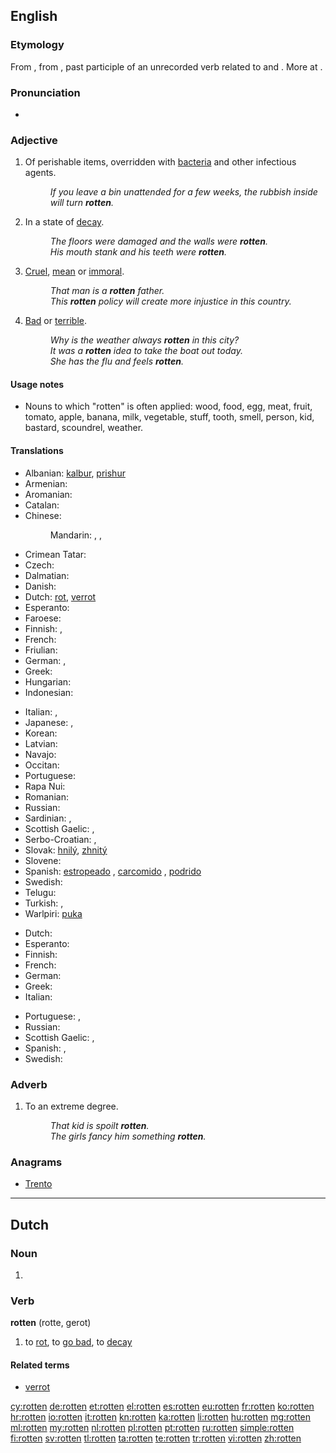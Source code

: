 ==English==

{{wikipedia|dab=rotten}}

===Etymology===
From {{etyl|enm}} {{term|roten|lang=enm}}, from {{etyl|non}} {{term|rotinn||decayed, rotten|lang=non}}, past participle of an unrecorded verb related to {{etyl|non|-}} {{term|rotna||to rot|lang=non}} and {{etyl|ang|-}} {{term|rotian||to rot|lang=ang}}. More at {{l|en|rot}}.

===Pronunciation===
* {{rhymes|ɒtən}}

===Adjective===
{{en-adj|er|more}}

# Of perishable items, overridden with [[bacteria]] and other infectious agents.
#: ''If you leave a bin unattended for a few weeks, the rubbish inside will turn '''rotten'''.''
# In a state of [[decay]].
#: ''The floors were damaged and the walls were '''rotten'''.''
#: ''His mouth stank and his teeth were '''rotten'''.''
# [[cruel|Cruel]], [[mean]] or [[immoral]].
#: ''That man is a '''rotten''' father.''
#: ''This '''rotten''' policy will create more injustice in this country.''
# [[bad|Bad]] or [[terrible]].
#: ''Why is the weather always '''rotten''' in this city?''
#: ''It was a '''rotten''' idea to take the boat out today.''
#: ''She has the flu and feels '''rotten'''.''

====Usage notes====
* Nouns to which "rotten" is often applied: wood, food, egg, meat, fruit, tomato, apple, banana, milk, vegetable, stuff, tooth, smell, person, kid, bastard, scoundrel, weather.

====Translations====
{{trans-top|decayed, gone bad}}
* Albanian: [[kalbur]], [[prishur]]
* Armenian: {{t-|hy|փտած|tr=p'taç}}
* Aromanian: {{t-|rup|putrid}}
* Catalan: {{t-|ca|podrit|m}}
* Chinese:
*: Mandarin: {{t|cmn|腐爛|sc=Hani}}, {{t|cmn|腐烂|tr=fǔlàn|sc=Hani}}, {{t|cmn|腐朽|tr=fǔxiǔ|sc=Hani}}
* Crimean Tatar: {{tø|crh|çürük}}
* Czech: {{t-|cs|shnilý}}
* Dalmatian: {{tø|dlm|muas}}
* Danish: {{t-|da|rådden}}
* Dutch: [[rot]], [[verrot]]
* Esperanto: {{t-|eo|putra}}
* Faroese: {{t-|fo|rotin}}
* Finnish: {{t-|fi|mädäntynyt}}, {{t+|fi|mätä}}
* French: {{t+|fr|pourri}}
* Friulian: {{tø|fur|fraid}}
* German: {{t+|de|faul}}, {{t-|de|verfault}}
* Greek: {{t+|el|σάπιος|tr=sápios|sc=Grek}}
* Hungarian: {{t+|hu|rohadt}}
* Indonesian: {{t+|id|busuk}}
{{trans-mid}}
* Italian: {{t-|it|marcito}}, {{t+|it|marcio}}
* Japanese: {{t-|ja|腐った|tr=kusatta}}, {{t+|ja|腐朽|alt=腐朽した|tr=fukyū-shita}}
* Korean: {{t+|ko|썩다|tr=sseokda|sc=Hang}}
* Latvian: {{t-|lv|sapuvis}}
* Navajo: {{tø|nv|dláád}}
* Occitan: {{t-|oc|poirit}}
* Portuguese: {{t+|pt|podre}}
* Rapa Nui: {{tø|rap|piro}}
* Romanian: {{t-|ro|putred}}
* Russian: {{t+|ru|гнилой|tr=gnilój}}
* Sardinian: {{t-|sc|fracicu}}, {{t-|sc|prudicu}}
* Scottish Gaelic: {{t-|gd|grod}}, {{t-|gd|lobhte}}
* Serbo-Croatian: {{t-|sh|gnjio|alt=gnjȉo}}, {{t-|sh|truo|alt=trȕo}}
* Slovak: [[hnilý]], [[zhnitý]]
* Slovene: {{t+|sl|gnil}}
* Spanish: [[estropeado]] {{gloss|of meat}}, [[carcomido]] {{gloss|of wood}}, [[podrido]] {{gloss|smell, of eggs}}
* Swedish: {{t+|sv|rutten}}
* Telugu: {{t+|te|చెడిపోయిన|tr=cedipoyina|sc=Telu}}
* Turkish: {{t+|tr|çürük}}, {{t+|tr|bozuk}}
* Warlpiri: [[puka]]
{{trans-bottom}}

{{trans-top|mean}}
* Dutch: {{t+|nl|gemeen}}
* Esperanto: {{t-|eo|aĉa}}
* Finnish: {{t-|fi|mädännäinen}}
* French: {{t|fr|mauvais}}
* German: {{t+|de|scheußlich}}
* Greek: {{t+|el|φαύλος|m|tr=fávlos|sc=Grek}}
* Italian: {{t+|it|malvagio}}
{{trans-mid}}
* Portuguese: {{t+|pt|cruel}}, {{t+|pt|malvado}}
* Russian: {{t+|ru|гадкий|tr=gádkij}}
* Scottish Gaelic: {{t-|gd|grod}}, {{t-|gd|breun}}
* Spanish: {{t+|es|malo}},  {{t+|es|putrefacto}}
* Swedish: {{t+|sv|rutten}}
{{trans-bottom}}

===Adverb===
{{en-adj}}

# To an extreme degree.
#: ''That kid is spoilt '''rotten'''.''
#: ''The girls fancy him something '''rotten'''.''

===Anagrams===
* [[Trento#English|Trento]]

----

==Dutch==

===Noun===
{{head|nl}}

# {{nl-noun-form|pl=1|rot}}

===Verb===
'''rotten''' (rotte, gerot)

# to [[rot]], to [[go bad]], to [[decay]]

====Related terms====
* [[verrot]]

[[cy:rotten]]
[[de:rotten]]
[[et:rotten]]
[[el:rotten]]
[[es:rotten]]
[[eu:rotten]]
[[fr:rotten]]
[[ko:rotten]]
[[hr:rotten]]
[[io:rotten]]
[[it:rotten]]
[[kn:rotten]]
[[ka:rotten]]
[[li:rotten]]
[[hu:rotten]]
[[mg:rotten]]
[[ml:rotten]]
[[my:rotten]]
[[nl:rotten]]
[[pl:rotten]]
[[pt:rotten]]
[[ru:rotten]]
[[simple:rotten]]
[[fi:rotten]]
[[sv:rotten]]
[[tl:rotten]]
[[ta:rotten]]
[[te:rotten]]
[[tr:rotten]]
[[vi:rotten]]
[[zh:rotten]]